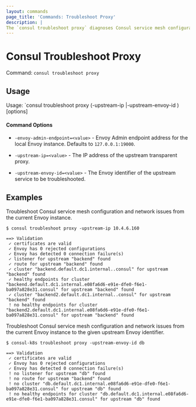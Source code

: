 ```yaml
---
layout: commands
page_title: 'Commands: Troubleshoot Proxy'
description: |
The `consul troubleshoot proxy` diagnoses Consul service mesh configuration and network issues to an upstream.
---
```


# Consul Troubleshoot Proxy

Command: `consul troubleshoot proxy`

## Usage

Usage: `consul troubleshoot proxy (-upstream-ip <ip>|-upstream-envoy-id <envoy-id>) [options]

#### Command Options

- `-envoy-admin-endpoint=<value>` - Envoy Admin endpoint address for the local Envoy instance.
Defaults to `127.0.0.1:19000`.

- `-upstream-ip=<value>` - The IP address of the upstream transparent proxy.

- `-upstream-envoy-id=<value>` - The Envoy identifier of the upstream service to be troubleshooted.

## Examples

Troubleshoot Consul service mesh configuration and network issues from the current Envoy instance.

```shell-session hideClipboard
$ consul troubleshoot proxy -upstream-ip 10.4.6.160

==> Validation
 ✓ certificates are valid
 ✓ Envoy has 0 rejected configurations
 ✓ Envoy has detected 0 connection failure(s)
 ✓ listener for upstream "backend" found
 ✓ route for upstream "backend" found
 ✓ cluster "backend.default.dc1.internal..consul" for upstream "backend" found
 ✓ healthy endpoints for cluster "backend.default.dc1.internal.e08fa6d6-e91e-dfe0-f6e1-ba097a828e31.consul" for upstream "backend" found
 ✓ cluster "backend2.default.dc1.internal..consul" for upstream "backend" found
 ! no healthy endpoints for cluster "backend2.default.dc1.internal.e08fa6d6-e91e-dfe0-f6e1-ba097a828e31.consul" for upstream "backend" found
```

Troubleshoot Consul service mesh configuration and network issues from the current Envoy instance to the given upstream Envoy identifier.

```shell-session
$ consul-k8s troubleshoot proxy -upstream-envoy-id db
```

```
==> Validation
 ✓ certificates are valid
 ✓ Envoy has 0 rejected configurations
 ✓ Envoy has detected 0 connection failure(s)
 ! no listener for upstream "db" found
 ! no route for upstream "backend" found
 ! no cluster "db.default.dc1.internal.e08fa6d6-e91e-dfe0-f6e1-ba097a828e31.consul" for upstream "db" found
 ! no healthy endpoints for cluster "db.default.dc1.internal.e08fa6d6-e91e-dfe0-f6e1-ba097a828e31.consul" for upstream "db" found
```
